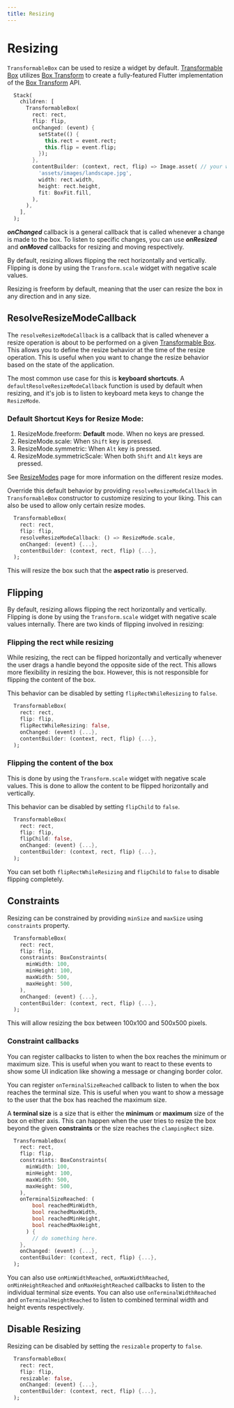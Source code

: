 ```yaml
---
title: Resizing
---
```


# Resizing

`TransformableBox` can be used to resize a widget by default. [Transformable Box](transformableBox) utilizes 
[Box Transform](boxTransform) to create a fully-featured Flutter implementation of the [Box Transform](boxTransform) API.

```dart title="Resizable widget"
  Stack(
    children: [
      TransformableBox(
        rect: rect,
        flip: flip,
        onChanged: (event) {
          setState(() {
            this.rect = event.rect;
            this.flip = event.flip;
          });
        },
        contentBuilder: (context, rect, flip) => Image.asset( // your widget goes here.
          'assets/images/landscape.jpg',
          width: rect.width,
          height: rect.height,
          fit: BoxFit.fill,
        ),
      ),
    ],
  );
```

<Info>**_onChanged_** callback is a general callback that is called whenever a change is made to the box. To listen to specific
changes, you can use **_onResized_** and **_onMoved_** callbacks for resizing and moving respectively.</Info>

By default, resizing allows flipping the rect horizontally and vertically. Flipping is done by using the 
`Transform.scale` widget with negative scale values.

Resizing is freeform by default, meaning that the user can resize the box in any direction and in any size.

## ResolveResizeModeCallback

The `resolveResizeModeCallback` is a callback that is called whenever a resize operation is about to be performed on a
given [Transformable Box](transformableBox). This allows you to define the resize behavior at the time of the resize 
operation. This is useful when you want to change the resize behavior based on the state of the application.

The most common use case for this is **keyboard shortcuts**. A `defaultResolveResizeModeCallback` function is used by 
default when resizing, and it's job is to listen to keyboard meta keys to change the `ResizeMode`.

### Default Shortcut Keys for Resize Mode:

1. ResizeMode.freeform: **Default** mode. When no keys are pressed.
2. ResizeMode.scale: When `Shift` key is pressed.
3. ResizeMode.symmetric: When `Alt` key is pressed.
4. ResizeMode.symmetricScale: When both `Shift` and `Alt` keys are pressed.

See [ResizeModes](/resize_modes) page for more information on the different resize modes.

Override this default behavior by providing `resolveResizeModeCallback` in `TransformableBox` constructor to customize
resizing to your liking. This can also be used to allow only certain resize modes.

```dart title="Resizing with preseving aspect ratio"
  TransformableBox(
    rect: rect,
    flip: flip,
    resolveResizeModeCallback: () => ResizeMode.scale,
    onChanged: (event) {...},
    contentBuilder: (context, rect, flip) {...},
  );
```
This will resize the box such that the **aspect ratio** is preserved.

## Flipping

By default, resizing allows flipping the rect horizontally and vertically. Flipping is done by using the
`Transform.scale` widget with negative scale values internally. There are two kinds of flipping involved in resizing:

### Flipping the rect while resizing
While resizing, the rect can be flipped horizontally and vertically whenever the
user drags a handle beyond the opposite side of the rect. This allows more flexibility in resizing the box. However,
this is not responsible for flipping the content of the box.

This behavior can be disabled by setting `flipRectWhileResizing` to `false`.

```dart title="Disable flipping the rect while resizing"
  TransformableBox(
    rect: rect,
    flip: flip,
    flipRectWhileResizing: false,
    onChanged: (event) {...},
    contentBuilder: (context, rect, flip) {...},
  );
```

### Flipping the content of the box
This is done by using the `Transform.scale` widget with negative scale values. This
is done to allow the content to be flipped horizontally and vertically. 

This behavior can be disabled by setting `flipChild` to `false`.

```dart title="Disable flipping the child/content of the box"
  TransformableBox(
    rect: rect,
    flip: flip,
    flipChild: false,
    onChanged: (event) {...},
    contentBuilder: (context, rect, flip) {...},
  );
```

You can set both `flipRectWhileResizing` and `flipChild` to `false` to disable flipping completely.

## Constraints

Resizing can be constrained by providing `minSize` and `maxSize` using `constraints` property.

```dart title="Resizable widget with constrained resizing"
  TransformableBox(
    rect: rect,
    flip: flip,
    constraints: BoxConstraints(
      minWidth: 100,
      minHeight: 100,
      maxWidth: 500,
      maxHeight: 500,
    ),
    onChanged: (event) {...},
    contentBuilder: (context, rect, flip) {...},
  );
```
This will allow resizing the box between 100x100 and 500x500 pixels.

### Constraint callbacks

You can register callbacks to listen to when the box reaches the minimum or maximum size. This is useful when you want
to react to these events to show some UI indication like showing a message or changing border color.

You can register `onTerminalSizeReached` callback to listen to when the box reaches the terminal size. This is useful
when you want to show a message to the user that the box has reached the maximum size.

<Info>A **terminal size** is a size that is either the **minimum** or **maximum** size of the box on either axis. 
This can happen when the user tries to resize the box beyond the given **constraints** or the size reaches the 
`clampingRect` size.</Info>

```dart title="onTerminalSizeReached callback"
  TransformableBox(
    rect: rect,
    flip: flip,
    constraints: BoxConstraints(
      minWidth: 100,
      minHeight: 100,
      maxWidth: 500,
      maxHeight: 500,
    ),
    onTerminalSizeReached: (
        bool reachedMinWidth,
        bool reachedMaxWidth,
        bool reachedMinHeight,
        bool reachedMaxHeight,
      ) {
        // do something here.
    },
    onChanged: (event) {...},
    contentBuilder: (context, rect, flip) {...},
  );
```

You can also use `onMinWidthReached`, `onMaxWidthReached`, `onMinHeightReached` and `onMaxHeightReached` callbacks to 
listen to the individual terminal size events. You can also use `onTerminalWidthReached` and `onTerminalHeightReached` to listen
to combined terminal width and height events respectively.

## Disable Resizing

Resizing can be disabled by setting the `resizable` property to `false`.

```dart title="Resizable widget without resizing"
  TransformableBox(
    rect: rect,
    flip: flip,
    resizable: false,
    onChanged: (event) {...},
    contentBuilder: (context, rect, flip) {...},
  );
```

[boxTransform]: https://github.com/BirjuVachhani/box_transform/tree/main/packages/box_transform
[transformableBox]: https://github.com/BirjuVachhani/box_transform/blob/main/packages/flutter_box_transform/lib/src/transformable_box.dart